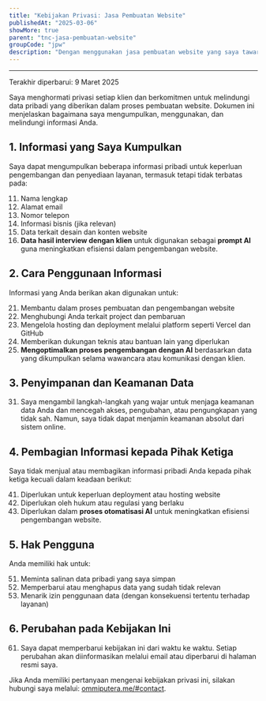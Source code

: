 ```yaml
---
title: "Kebijakan Privasi: Jasa Pembuatan Website"
publishedAt: "2025-03-06"
showMore: true
parent: "tnc-jasa-pembuatan-website"
groupCode: "jpw"
description: "Dengan menggunakan jasa pembuatan website yang saya tawarkan"
---
```


---

Terakhir diperbarui: 9 Maret 2025

Saya menghormati privasi setiap klien dan berkomitmen untuk melindungi data pribadi yang diberikan dalam proses pembuatan website. Dokumen ini menjelaskan bagaimana saya mengumpulkan, menggunakan, dan melindungi informasi Anda.

## 1. Informasi yang Saya Kumpulkan

Saya dapat mengumpulkan beberapa informasi pribadi untuk keperluan pengembangan dan penyediaan layanan, termasuk tetapi tidak terbatas pada:

11. Nama lengkap
12. Alamat email
13. Nomor telepon
14. Informasi bisnis (jika relevan)
15. Data terkait desain dan konten website
16. **Data hasil interview dengan klien** untuk digunakan sebagai **prompt AI** guna meningkatkan efisiensi dalam pengembangan website.

## 2. Cara Penggunaan Informasi

Informasi yang Anda berikan akan digunakan untuk:

21. Membantu dalam proses pembuatan dan pengembangan website
22. Menghubungi Anda terkait project dan pembaruan
23. Mengelola hosting dan deployment melalui platform seperti Vercel dan GitHub
24. Memberikan dukungan teknis atau bantuan lain yang diperlukan
25. **Mengoptimalkan proses pengembangan dengan AI** berdasarkan data yang dikumpulkan selama wawancara atau komunikasi dengan klien.

## 3. Penyimpanan dan Keamanan Data

31. Saya mengambil langkah-langkah yang wajar untuk menjaga keamanan data Anda dan mencegah akses, pengubahan, atau pengungkapan yang tidak sah. Namun, saya tidak dapat menjamin keamanan absolut dari sistem online.

## 4. Pembagian Informasi kepada Pihak Ketiga

Saya tidak menjual atau membagikan informasi pribadi Anda kepada pihak ketiga kecuali dalam keadaan berikut:

41. Diperlukan untuk keperluan deployment atau hosting website
42. Diperlukan oleh hukum atau regulasi yang berlaku
43. Diperlukan dalam **proses otomatisasi AI** untuk meningkatkan efisiensi pengembangan website.

## 5. Hak Pengguna

Anda memiliki hak untuk:

51. Meminta salinan data pribadi yang saya simpan
52. Memperbarui atau menghapus data yang sudah tidak relevan
53. Menarik izin penggunaan data (dengan konsekuensi tertentu terhadap layanan)

## 6. Perubahan pada Kebijakan Ini

61. Saya dapat memperbarui kebijakan ini dari waktu ke waktu. Setiap perubahan akan diinformasikan melalui email atau diperbarui di halaman resmi saya.

Jika Anda memiliki pertanyaan mengenai kebijakan privasi ini, silakan hubungi saya melalui: [ommiputera.me/#contact](https://www.ommiputera.me/#contact).
